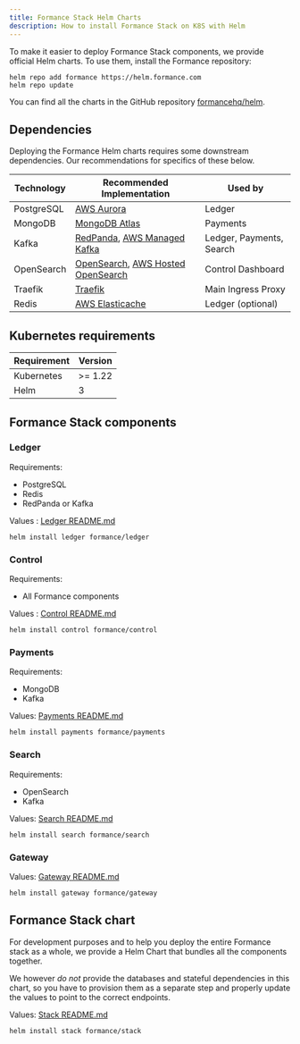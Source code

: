 ```yaml
---
title: Formance Stack Helm Charts
description: How to install Formance Stack on K8S with Helm
---
```


To make it easier to deploy Formance Stack components, we provide official Helm charts. To use them, install the Formance repository:

    helm repo add formance https://helm.formance.com
    helm repo update

You can find all the charts in the GitHub repository [formancehq/helm](https://github.com/formancehq/helm).

## Dependencies

Deploying the Formance Helm charts requires some downstream dependencies. Our recommendations for specifics of these below.

| Technology | Recommended Implementation | Used by |
|------------|---------------------------|---------|
| PostgreSQL | [AWS Aurora](https://aws.amazon.com/rds/aurora/) | Ledger |
| MongoDB | [MongoDB Atlas](https://www.mongodb.com/atlas) | Payments |
| Kafka | [RedPanda](https://redpanda.com/), [AWS Managed Kafka](https://aws.amazon.com/msk/) | Ledger, Payments, Search |
| OpenSearch | [OpenSearch](https://opensearch.org/), [AWS Hosted OpenSearch](https://aws.amazon.com/opensearch/) | Control Dashboard |
| Traefik | [Traefik](https://traefik.io/) | Main Ingress Proxy |
| Redis | [AWS Elasticache](https://aws.amazon.com/elasticache/) | Ledger (optional) |

## Kubernetes requirements

| Requirement | Version |
|-------------|---------|
| Kubernetes | >= 1.22 |
| Helm | 3 |

## Formance Stack components

### Ledger

Requirements: 
- PostgreSQL
- Redis
- RedPanda or Kafka

Values : [Ledger README.md](https://github.com/numary/helm/blob/main/charts/ledger/README.md)

```shell
helm install ledger formance/ledger
```

### Control

Requirements:
- All Formance components 

Values : [Control README.md](https://github.com/numary/helm/blob/main/charts/control/README.md)

```shell
helm install control formance/control
```

### Payments

Requirements:
- MongoDB
- Kafka

Values: [Payments README.md](https://github.com/numary/helm/blob/main/charts/payments/README.md)

    helm install payments formance/payments

### Search

Requirements:
- OpenSearch
- Kafka

Values: [Search README.md](https://github.com/numary/helm/blob/main/charts/search/README.md)


```shell
helm install search formance/search
```

### Gateway

Values: [Gateway README.md](https://github.com/numary/helm/blob/main/charts/gateway/README.md)

```shell
helm install gateway formance/gateway
```

## Formance Stack chart

For development purposes and to help you deploy the entire Formance stack as a whole, we provide a Helm Chart that bundles all the components together.

We however *do not* provide the databases and stateful dependencies in this chart, so you have to provision them as a separate step and properly update the values to point to the correct endpoints.

Values: [Stack README.md](https://github.com/numary/helm/blob/main/charts/stack/README.md)

```shell
helm install stack formance/stack
```